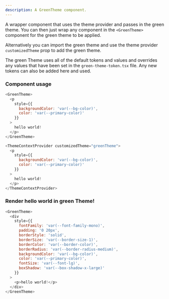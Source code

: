 ```yaml
---
description: A GreenTheme component.
---
```



A wrapper component that uses the theme provider and passes in the green theme. You can then just wrap any component in the `<GreenTheme>` component for the green theme to be applied.

Alternatively you can import the green theme and use the theme provider `customizedTheme` prop to add the green theme.

The green Theme uses all of the default tokens and values and overrides any values that have been set in the `green-theme-token.tsx` file. Any new tokens can also be added here and used.

### Component usage

```js
<GreenTheme>
  <p
    style={{
      backgroundColor: 'var(--bg-color)',
      color: 'var(--primary-color)'
    }}
  >
    hello world!
  </p>
</GreenTheme>
```

```js
<ThemeContextProvider customizedTheme="greenTheme">
  <p
    style={{
      backgroundColor: 'var(--bg-color)',
      color: 'var(--primary-color)'
    }}
  >
    hello world!
  </p>
</ThemeContextProvider>
```

### Render hello world in green Theme!

```js live
<GreenTheme>
  <div
    style={{
      fontFamily: 'var(--font-family-mono)',
      padding: '0 20px',
      borderStyle: 'solid',
      borderSize: 'var(--border-size-1)',
      borderColor: 'var(--border-color)',
      borderRadius: 'var(--border-radius-medium)',
      backgroundColor: 'var(--bg-color)',
      color: 'var(--primary-color)',
      fontSize: 'var(--font-lg)',
      boxShadow: 'var(--box-shadow-x-large)'
    }}
  >
    <p>hello world!</p>
  </div>
</GreenTheme>
```
